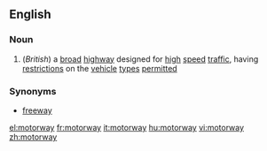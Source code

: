 ==English==
===Noun===
#(''British'') a [[broad]] [[highway]] designed for [[high]] [[speed]] [[traffic]], having [[restriction]]s on the [[vehicle]] [[type]]s [[permitted]] 
===Synonyms===
*[[freeway]]

[[el:motorway]]
[[fr:motorway]]
[[it:motorway]]
[[hu:motorway]]
[[vi:motorway]]
[[zh:motorway]]